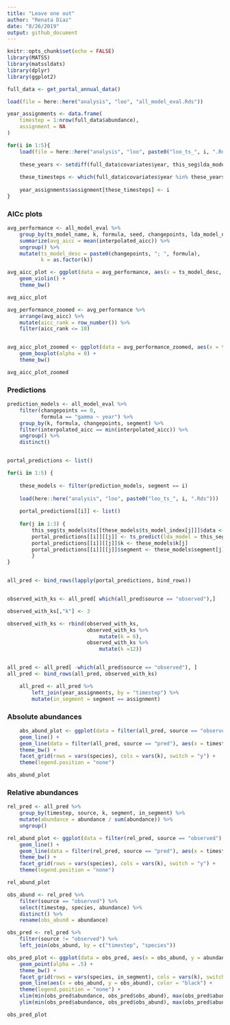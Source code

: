 ```yaml
---
title: "Leave one out"
author: "Renata Diaz"
date: "8/26/2019"
output: github_document
---
```


```r
knitr::opts_chunk$set(echo = FALSE)
library(MATSS)
library(matssldats)
library(dplyr)
library(ggplot2)

full_data <- get_portal_annual_data()

load(file = here::here("analysis", "loo", "all_model_eval.Rds"))

year_assignments <- data.frame(
    timestep = 1:nrow(full_data$abundance),
    assignment = NA
)

for(i in 1:5){
    load(file = here::here("analysis", "loo", paste0("loo_ts_", i, ".Rds")))
    
    these_years <- setdiff(full_data$covariates$year, this_seg$lda_models$data$covariates$year)
    
    these_timesteps <- which(full_data$covariates$year %in% these_years)
    
    year_assignments$assignment[these_timesteps] <- i
}


```


### AICc plots
```r

avg_performance <- all_model_eval %>%
    group_by(ts_model_name, k, formula, seed, changepoints, lda_model_name, lda_model_index, ts_model_index) %>%
    summarize(avg_aicc = mean(interpolated_aicc)) %>%
    ungroup() %>%
    mutate(ts_model_desc = paste0(changepoints, "; ", formula),
           k = as.factor(k))

avg_aicc_plot <- ggplot(data = avg_performance, aes(x = ts_model_desc, y = avg_aicc, color = k)) +
    geom_violin() +
    theme_bw()

avg_aicc_plot

avg_performance_zoomed <- avg_performance %>%
    arrange(avg_aicc) %>%
    mutate(aicc_rank = row_number()) %>%
    filter(aicc_rank <= 10)


avg_aicc_plot_zoomed <- ggplot(data = avg_performance_zoomed, aes(x = ts_model_desc, y = avg_aicc, color = k)) +
    geom_boxplot(alpha = 0) +
    theme_bw()

avg_aicc_plot_zoomed

```

### Predictions



```r

prediction_models <- all_model_eval %>%
    filter(changepoints == 0,
           formula == "gamma ~ year") %>%
    group_by(k, formula, changepoints, segment) %>%
    filter(interpolated_aicc == min(interpolated_aicc)) %>%
    ungroup() %>%
    distinct()


portal_predictions <- list() 

for(i in 1:5) {
    
    these_models <- filter(prediction_models, segment == i)
    
    load(here::here("analysis", "loo", paste0("loo_ts_", i, ".Rds")))
    
    portal_predictions[[i]] <- list()
    
    for(j in 1:3) {
        this_seg$ts_models$ts[[these_models$ts_model_index[j]]]$data <- left_join(full_data$covariates, this_seg$ts_models$ts[[these_models$ts_model_index[j]]]$data, by = "year")
        portal_predictions[[i]][[j]] <- ts_predict(lda_model = this_seg$lda_models$lda[[these_models$lda_model_index[j]]], ts_model = this_seg$ts_models$ts[[these_models$ts_model_index[j]]], data = full_data , seed = 1977)$prediction
        portal_predictions[[i]][[j]]$k <- these_models$k[j]
        portal_predictions[[i]][[j]]$segment <- these_models$segment[j]
        }
}


all_pred <- bind_rows(lapply(portal_predictions, bind_rows))


observed_with_ks <- all_pred[ which(all_pred$source == "observed"),]

observed_with_ks[,"k"] <- 3

observed_with_ks <- rbind(observed_with_ks,
                          observed_with_ks %>%
                              mutate(k = 6),
                          observed_with_ks %>%
                              mutate(k =12))


all_pred <- all_pred[ -which(all_pred$source == "observed"), ] 
all_pred <- bind_rows(all_pred, observed_with_ks)

    all_pred <- all_pred %>%
        left_join(year_assignments, by = "timestep") %>%
        mutate(in_segment = segment == assignment)


```

### Absolute abundances
```r

    abs_abund_plot <- ggplot(data = filter(all_pred, source == "observed"), aes(x = timestep, y = abundance)) +
    geom_line() +
    geom_line(data = filter(all_pred, source == "pred"), aes(x = timestep, y = abundance, color = as.factor(segment))) +
    theme_bw() +
    facet_grid(rows = vars(species), cols = vars(k), switch = "y") +
    theme(legend.position = "none")

abs_abund_plot
```

### Relative abundances
```r
rel_pred <- all_pred %>%
    group_by(timestep, source, k, segment, in_segment) %>%
    mutate(abundance = abundance / sum(abundance)) %>%
    ungroup()

rel_abund_plot <- ggplot(data = filter(rel_pred, source == "observed"), aes(x = timestep, y = abundance)) +
    geom_line() +
    geom_line(data = filter(rel_pred, source == "pred"), aes(x = timestep, y = abundance, color = as.factor(segment))) +
    theme_bw() +
    facet_grid(rows = vars(species), cols = vars(k), switch = "y") +
    theme(legend.position = "none")

rel_abund_plot
```

```r

obs_abund <- rel_pred %>%
    filter(source == "observed") %>%
    select(timestep, species, abundance) %>%
    distinct() %>%
    rename(obs_abund = abundance)

obs_pred <- rel_pred %>%
    filter(source != "observed") %>%
    left_join(obs_abund, by = c("timestep", "species"))

obs_pred_plot <- ggplot(data = obs_pred, aes(x = obs_abund, y = abundance, color = as.factor(segment))) +
    geom_point(alpha = .5) +
    theme_bw() +
    facet_grid(rows = vars(species, in_segment), cols = vars(k), switch = "y") +
    geom_line(aes(x = obs_abund, y = obs_abund), color = "black") +
    theme(legend.position = "none") +
    xlim(min(obs_pred$abundance, obs_pred$obs_abund), max(obs_pred$abundance, obs_pred$obs_abund)) +
    ylim(min(obs_pred$abundance, obs_pred$obs_abund), max(obs_pred$abundance, obs_pred$obs_abund))

obs_pred_plot
```